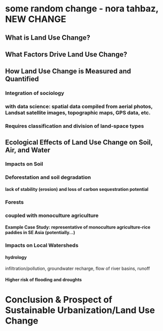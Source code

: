 
# some random change - nora tahbaz, NEW CHANGE

## What is Land Use Change?

## What Factors Drive Land Use Change?

## How Land Use Change is Measured and Quantified

### Integration of sociology

### with data science: spatial data compiled from aerial photos, Landsat satellite images, topographic maps, GPS data, etc.

### Requires classification and division of land-space types

## Ecological Effects of Land Use Change on Soil, Air, and Water

### Impacts on Soil

### Deforestation and soil degradation

#### lack of stability (erosion) and loss of carbon sequestration potential

### Forests


### coupled with monoculture agriculture

#### Example Case Study: representative of monoculture agriculture-rice paddies in SE Asia (potentially…)


### Impacts on Local Watersheds

#### hydrology 

infiltration/pollution, groundwater recharge, flow of river basins, runoff

#### Higher risk of flooding and droughts

# Conclusion & Prospect of Sustainable Urbanization/Land Use Change
